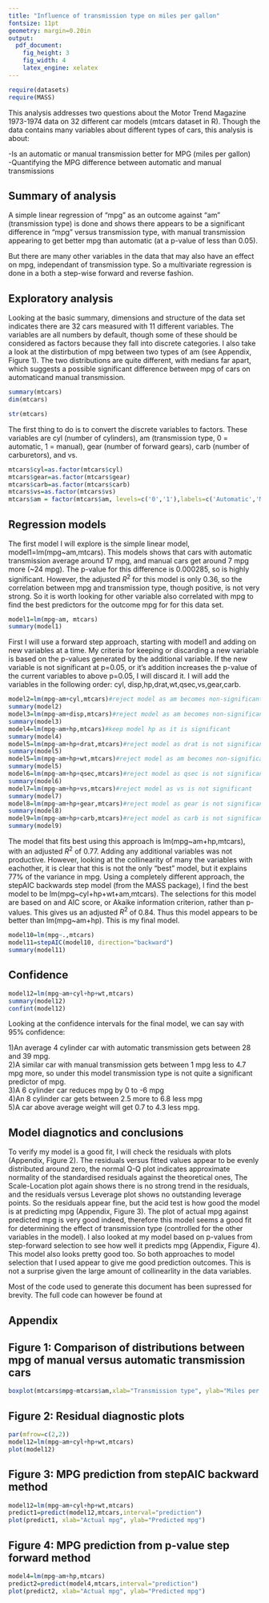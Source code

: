 ```yaml
---
title: "Influence of transmission type on miles per gallon"
fontsize: 11pt
geometry: margin=0.20in
output:
  pdf_document:
    fig_height: 3
    fig_width: 4
    latex_engine: xelatex
---
```

```r
require(datasets)
require(MASS)
```


This analysis addresses two questions about the Motor Trend Magazine 1973-1974 data on 32 different car models (mtcars dataset in R). Though the data contains many variables about different types of cars, this analysis is about:

-Is an automatic or manual transmission better for MPG (miles per gallon)  
-Quantifying the MPG difference between automatic and manual transmissions  

## Summary of analysis

A simple linear regression of "mpg" as an outcome against "am" (transmission type) is done and shows there appears to be a significant difference in "mpg" versus transmission type, with manual transmission appearing to get better mpg than automatic (at a p-value of less than 0.05).  

But there are many other variables in the data that may also have an effect on mpg, independant of transmission type.  So a multivariate regression is done in a both a step-wise forward and reverse fashion.   

## Exploratory analysis

Looking at the basic summary, dimensions and structure of the data set indicates there are 32 cars measured with 11 different variables.  The variables are all numbers by default, though some of these should be considered as factors because they fall into discrete categories.  I also take a look at the distirbution of mpg between two types of am (see Appendix, Figure 1). The two distributions are quite different, with medians far apart, which suggests a possible significant difference
between mpg of cars on automaticand manual transmission.


```r
summary(mtcars)
dim(mtcars)

```
```r
str(mtcars)
```
The first thing to do is to convert the discrete variables to factors.  These variables are cyl (number of cylinders), am (transmission type, 0 = automatic, 1 = manual), gear (number of forward gears), carb (number of carburetors), and vs.  

```r
mtcars$cyl=as.factor(mtcars$cyl)
mtcars$gear=as.factor(mtcars$gear)
mtcars$carb=as.factor(mtcars$carb)
mtcars$vs=as.factor(mtcars$vs)
mtcars$am = factor(mtcars$am, levels=c('0','1'),labels=c('Automatic','Manual'))
```


## Regression models

The first model I will explore is the simple linear model, model1=lm(mpg~am,mtcars).  This models shows that  cars with automatic transmission average around 17 mpg, and manual cars get around 7 mpg more (~24 mpg). The p-value for this difference is 0.000285, so is highly significant. However, the adjusted $R^2$ for this model is only 0.36, so the correlation between mpg and transmission type, though positive, is not very strong.  So it is worth looking for other variable also correlated with mpg to find the best predictors for the outcome mpg for for this data set.

```r
model1=lm(mpg~am, mtcars)
summary(model1)

```

First I will use a forward step approach, starting with model1 and adding on new variables at a time. My criteria for keeping or discarding a new variable is based on the p-values generated by the additional variable.  If the new variable is not significant at p=0.05, or it's addition increases the p-value of the current variables to above p=0.05, I will discard it.  I will add the variables in the following order: cyl, disp,hp,drat,wt,qsec,vs,gear,carb.
```r
model2=lm(mpg~am+cyl,mtcars)#reject model as am becomes non-significant
summary(model2)
model3=lm(mpg~am+disp,mtcars)#reject model as am becomes non-significant
summary(model3)
model4=lm(mpg~am+hp,mtcars)#keep model hp as it is significant
summary(model4)
model5=lm(mpg~am+hp+drat,mtcars)#reject model as drat is not significant
summary(model5)
model5=lm(mpg~am+hp+wt,mtcars)#reject model as am becomes non-significant
summary(model5)
model6=lm(mpg~am+hp+qsec,mtcars)#reject model as qsec is not significant
summary(model6)
model7=lm(mpg~am+hp+vs,mtcars)#reject model as vs is not significant
summary(model7)
model8=lm(mpg~am+hp+gear,mtcars)#reject model as gear is not significant
summary(model8)
model9=lm(mpg~am+hp+carb,mtcars)#reject model as carb is not significant
summary(model9)
```

The model that fits best using this approach is lm(mpg~am+hp,mtcars), with an adjusted $R^2$ of 0.77.  Adding any additional variables was not productive.  However, looking at the collinearity of many the variables with eachother, it is clear that this is not the only "best" model, but it explains 77% of the variance in mpg.  Using a completely different approach, the stepAIC backwards step model (from the MASS package), I find the best model to be lm(mpg~cyl+hp+wt+am,mtcars). The selections for this model are based on and AIC score, or Akaike information criterion, rather than p-values. This gives us an adjusted $R^2$ of 0.84.  Thus this model appears to be better than lm(mpg~am+hp). This is my final model.
```r
model10=lm(mpg~.,mtcars)
model11=stepAIC(model10, direction="backward")
summary(model11)
```

## Confidence 
```r
model12=lm(mpg~am+cyl+hp+wt,mtcars)
summary(model12)
confint(model12)
```

Looking at the confidence intervals for the final model, we can say with 95% confidence:

1)An average 4 cylinder car with automatic transmission gets between 28 and 39 mpg.   
2)A similar car with manual transmission gets between 1 mpg less to 4.7 mpg more, so under this model transmission type is not quite a significant predictor of mpg.  
3)A 6 cylinder car reduces mpg by 0 to -6 mpg  
4)An 8 cylinder car gets between 2.5 more to 6.8 less mpg  
5)A car above average weight will get 0.7 to 4.3 less mpg.   

## Model diagnotics and conclusions

To verify my model is a good fit, I will check the residuals with plots (Appendix, Figure 2). The residuals versus fitted values appear to be evenly distributed around zero, the normal Q-Q plot indicates approximate normality of the standardised residuals against the theoretical ones, The Scale-Location plot again shows there is no strong trend in the residuals, and the residuals versus Leverage plot shows no outstanding leverage points. So the residuals appear fine, but the acid test is how good the model is at predicting mpg (Appendix, Figure 3).  The plot of actual mpg against predicted mpg is very good indeed, therefore this model seems a good fit for determining the effect of transmission type (controlled for the other variables in the model).  I also looked at my model based on p-values from step-forward selection to see how well it predicts mpg (Appendix, Figure 4).  This model also looks pretty good too.  So both approaches to model selection that I used appear to give me good prediction outcomes.  This is not a surprise given the large amount of collinearlity in the data variables.

Most of the code used to generate this document has been supressed for brevity.  The full code can however be found at 

\pagebreak




## Appendix

## Figure 1: Comparison of distributions between mpg of manual versus automatic transmission cars

```r
boxplot(mtcars$mpg~mtcars$am,xlab="Transmission type", ylab="Miles per gallon")
```

## Figure 2: Residual diagnostic plots
```r
par(mfrow=c(2,2))
model12=lm(mpg~am+cyl+hp+wt,mtcars)
plot(model12)
```

## Figure 3: MPG prediction from stepAIC backward method
```r
model12=lm(mpg~am+cyl+hp+wt,mtcars)
predict1=predict(model12,mtcars,interval="prediction")
plot(predict1, xlab="Actual mpg", ylab="Predicted mpg")
```

## Figure 4: MPG prediction from p-value step forward method
```r
model4=lm(mpg~am+hp,mtcars)
predict2=predict(model4,mtcars,interval="prediction")
plot(predict2, xlab="Actual mpg", ylab="Predicted mpg")
```

